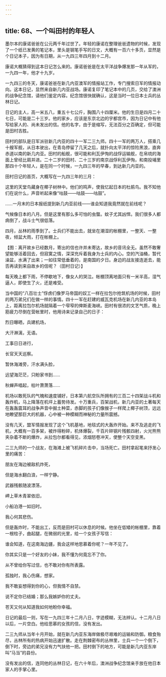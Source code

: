 ```yaml
---
---
---
```

title: 68、一个叫田村的年轻人
---




墨尔本的康诺爸爸在公元两千年过世了。年轻的康诺在整理爸爸遗物的时候，发现了一个纸已发黄的笔记本，里头是钢笔手写的日文，大概有一百六十多页，显然是个日记本子，因为有日期，从一九四三年四月到十二月。

康诺大概猜得到这本日记怎么来的。康诺爸爸是在太平洋战争爆发那一年从军的，一九四一年，他才十九岁。

一九四三的冬天，康诺爸爸在新几内亚澳军的情报站工作，专门搜索日军的情报动向。这本日记，显然来自新几内亚战场。康诺复印了笔记本中的几页，交给了澳洲的战争纪念馆，请他们鉴定内容。纪念馆很快就确认，这是当时一位日本士兵的丛林日记。

日记的主人，高一米五八，重五十七公斤，胸围八十四厘米。他的生日是四月二十七日，可能是二十三岁。他的家乡，应该是东京北边的宇都宫市，因为日记中有他写给家人的、尚未发出的信。他的名字，由于是缩写，无法百分之百确定，但可能是田村吉胜。

田村的部队是日军派驻新几内亚的四十一军二三九师。四十一军的两万人，搭乘几十艘军舰，从日本驶出，在青岛停留了几天之后，就扑向太平洋的惊险黑浪，直奔赤道以南的新几内亚。田村的船舰，很可能和利瓦伊恂的战俘运输舰，在帛琉的海面上曾经比肩并进。二十二岁的田村、二十三岁的南京战俘利瓦伊恂，和南投埔里那四十个年轻人，是在同一个时候，一九四三年的早春，到达新几内亚的。

田村日记的首页，大概写在一九四三年的三月：

这里的天堂鸟藏身在椰子树林中。他们的鸣声，使我忆起日本的杜鹃鸟。我不知他们在说什么，声音听起来像“咕鼓——咕鼓——咕鼓”。

……一月末的日本报纸提到新几内亚前线——谁会知道我竟然就在前线呢？

气候像日本的八月。但是这里有那么多可怕的虫螫。蚊子尤其凶悍。我们很多人都病倒了，战斗士气很低落。

四月，丛林的雨季到了。士兵们不能出去，就坐在潮湿的帐棚里，一整天、一整夜，倾盆大雨，打在帐棚上。



【图：离开故乡已经数月，寄出的信也许并未寄达，故乡的音讯全无。虽然不敢奢望能够活着回去，但寂寞之情，深深充斥着我身为士兵的内心。空的汽油桶，暂代澡盆，水满了出来；一如往常低垂着的，是南国的夕日。身边的战友接连逝去，能否再读到来自故乡的信呢？（田村日记）】

每天晚上都下雨，不停歇地下，像女人的哭泣。帐棚顶离地面只有一米半高，湿气逼人，即使生了火，还是难受。

当中国的“八百壮士”俘虏们像罗马帝国的奴工一样在拉包尔抢筑机场的时候，田村的两万弟兄们在做一样的事情。四十一军在赶建的威瓦克机场在新几内亚的本岛上，距离拉包尔机场就隔着一个窄窄的俾斯麦海峡。田村有很浓的文艺气质，晚上筋疲力尽倒在营帐里时，他用诗来记录自己的日子：

烈日曝晒，兵建机场，

大汗淋漓，无语。

工事日日进行，

长官天天巡察。

暂休海滩旁，汗水满头脸，

远望海茫茫，只盼家书到……

秋蝉声唱起，枯叶萧萧落……

机场以敢死队的气魄和速度铺好，日本第六航空队所拥有的三百二十四架战斗机和轰炸机，马上降落在机坪上蓄势待发。十万重兵，百架战机，新几内亚的土著每天在轰轰震耳的战争声音中掘土种菜，赤脚的孩子们像猴子一样爬上椰子树顶，远远地瞭望那巨大的机器，心中被一种模糊而神秘的力量所震撼。

没有几天，盟军情报发现了这个飞机基地，地毯式的大轰炸开始。来不及逃走的飞机，大概有一百多架，被炸得粉碎，机体爆裂，千百片碎钢片残骸四射，火光熊熊夹杂着不断的爆炸，从拉包尔都看得见，浓烟怒卷冲天，使整个天空变黑。

二三九师的一个战友，在海滩上被飞机碎片击中，当场死亡。田村拿起笔来抒发心里的痛苦：

朋友在海边被敌机炸死，

但是海水翻白浪，一样宁静。

武器残骸随波漂荡，

岬上草木青翠依旧，

小船泊港一如旧时。

我心何其悲伤。

但是轰炸时，不能出工，反而是田村可以休息的时候。他坐在低矮的帐棚里，靠着一根柱子，曲起腿，在微弱的光里，给一个女孩子写信：

谁会知道，在这南海边疆，我会这样地思慕着你呢？一年不见了。

你其实只是一个好友的小妹，我不懂为何竟忘不了你。

从不曾给你写过信，也不敢对你有所表露。

孤独时，我心伤痛，想家。

我不敢妄想得到你的心，但我情不自禁。

说不定你已结婚；那么我嫉妒你的丈夫。

苍天又何从知道我如何地盼你幸福。

日记的最后一则，写在一九四三年十二月八日，字迹模糊，无法辨认。十二月八日以后，一片空白。他给思慕的女孩的信，没有发出。

二三九师从当年十月开始，就在新几内亚东海岸做极尽艰难的运输和防御。粮食殆尽，丛林所有的热病开始迅速扩散。走在荆棘密布的丛林里，士兵一个一个倒下，倒下时，旁边的弟兄没有力气扶他一把。田村倒下的地方，可能是新几内亚东岸叫“马当”的县份。

没有发出的信，连同他的丛林日记，在六十年后，澳洲战争纪念馆亲手放在他日本家人的手掌心里。